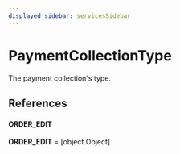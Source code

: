 ```yaml
---
displayed_sidebar: servicesSidebar
---
```



# PaymentCollectionType

The payment collection's type.

## References

#### ORDER\_EDIT

 **ORDER\_EDIT** = [object Object]
